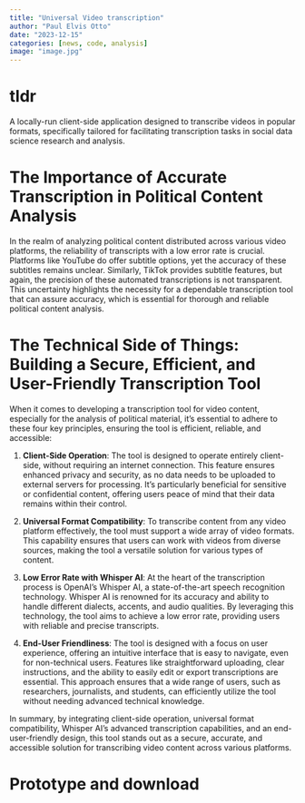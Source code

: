 ```yaml
---
title: "Universal Video transcription"
author: "Paul Elvis Otto"
date: "2023-12-15"
categories: [news, code, analysis]
image: "image.jpg"
---
```


# tldr

A locally-run client-side application designed to transcribe videos in popular formats, specifically tailored for facilitating transcription tasks in social data science research and analysis.

# The Importance of Accurate Transcription in Political Content Analysis

In the realm of analyzing political content distributed across various video platforms, the reliability of transcripts with a low error rate is crucial. Platforms like YouTube do offer subtitle options, yet the accuracy of these subtitles remains unclear. Similarly, TikTok provides subtitle features, but again, the precision of these automated transcriptions is not transparent. This uncertainty highlights the necessity for a dependable transcription tool that can assure accuracy, which is essential for thorough and reliable political content analysis.

# The Technical Side of Things: Building a Secure, Efficient, and User-Friendly Transcription Tool

When it comes to developing a transcription tool for video content, especially for the analysis of political material, it's essential to adhere to these four key principles, ensuring the tool is efficient, reliable, and accessible:

1. **Client-Side Operation**: The tool is designed to operate entirely client-side, without requiring an internet connection. This feature ensures enhanced privacy and security, as no data needs to be uploaded to external servers for processing. It's particularly beneficial for sensitive or confidential content, offering users peace of mind that their data remains within their control.

2. **Universal Format Compatibility**: To transcribe content from any video platform effectively, the tool must support a wide array of video formats. This capability ensures that users can work with videos from diverse sources, making the tool a versatile solution for various types of content.

3. **Low Error Rate with Whisper AI**: At the heart of the transcription process is OpenAI's Whisper AI, a state-of-the-art speech recognition technology. Whisper AI is renowned for its accuracy and ability to handle different dialects, accents, and audio qualities. By leveraging this technology, the tool aims to achieve a low error rate, providing users with reliable and precise transcripts.

4. **End-User Friendliness**: The tool is designed with a focus on user experience, offering an intuitive interface that is easy to navigate, even for non-technical users. Features like straightforward uploading, clear instructions, and the ability to easily edit or export transcriptions are essential. This approach ensures that a wide range of users, such as researchers, journalists, and students, can efficiently utilize the tool without needing advanced technical knowledge.

In summary, by integrating client-side operation, universal format compatibility, Whisper AI's advanced transcription capabilities, and an end-user-friendly design, this tool stands out as a secure, accurate, and accessible solution for transcribing video content across various platforms.



# Prototype and download